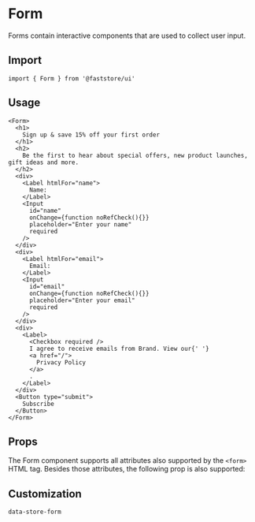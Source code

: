 
# Form

Forms contain interactive components that are used to collect user input.

## Import

```tsx
import { Form } from '@faststore/ui'
```

## Usage

```tsx live
<Form>
  <h1>
    Sign up & save 15% off your first order
  </h1>
  <h2>
    Be the first to hear about special offers, new product launches, gift ideas and more.
  </h2>
  <div>
    <Label htmlFor="name">
      Name:
    </Label>
    <Input
      id="name"
      onChange={function noRefCheck(){}}
      placeholder="Enter your name"
      required
    />
  </div>
  <div>
    <Label htmlFor="email">
      Email:
    </Label>
    <Input
      id="email"
      onChange={function noRefCheck(){}}
      placeholder="Enter your email"
      required
    />
  </div>
  <div>
    <Label>
      <Checkbox required />
      I agree to receive emails from Brand. View our{' '}
      <a href="/">
        Privacy Policy
      </a>
      .
    </Label>
  </div>
  <Button type="submit">
    Subscribe
  </Button>
</Form>
```

## Props

The Form component supports all attributes also supported by the `<form>` HTML tag. Besides those attributes, the following prop is also supported:

<PropsSection name="Form" />

## Customization

`data-store-form`
